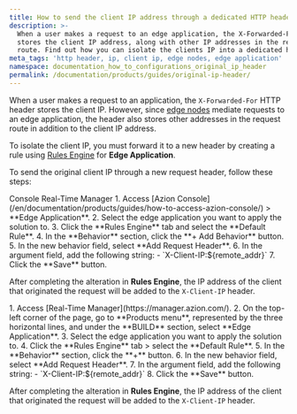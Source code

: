 ```yaml
---
title: How to send the client IP address through a dedicated HTTP header
description: >-
  When a user makes a request to an edge application, the X-Forwarded-For header
  stores the client IP address, along with other IP addresses in the request
  route. Find out how you can isolate the clients IP into a dedicated header.
meta_tags: 'http header, ip, client ip, edge nodes, edge application'
namespace: documentation_how_to_configurations_original_ip_header
permalink: /documentation/products/guides/original-ip-header/
---
```



<InterfaceNote />

When a user makes a request to an application, the `X-Forwarded-For` HTTP header stores the client IP. However, since [edge nodes](/en/documentation/products/build/edge-application/) mediate requests to an edge application, the header also stores other addresses in the request route in addition to the client IP address.

To isolate the client IP, you must forward it to a new header by creating a rule using [Rules Engine](/en/documentation/products/build/edge-application/rules-engine/) for **Edge Application**.

To send the original client IP through a new request header, follow these steps:

<Tabs client:visible>
    <Fragment slot="tab.console">Console</Fragment>
    <Fragment slot="tab.rtm">Real-Time Manager</Fragment>

<Fragment slot="panel.console">
1. Access [Azion Console](/en/documentation/products/guides/how-to-access-azion-console/) > **Edge Application**.
2. Select the edge application you want to apply the solution to.
3. Click the **Rules Engine** tab and select the **Default Rule**.
4. In the **Behavior** section, click the **+ Add Behavior** button.
5. In the new behavior field, select **Add Request Header**.
6. In the argument field, add the following string:
   - `X-Client-IP:${remote_addr}`
7. Click the **Save** button.

After completing the alteration in **Rules Engine**, the IP address of the client that originated the request will be added to the `X-Client-IP` header.
</Fragment>

<Fragment slot="panel.rtm">
1. Access [Real-Time Manager](https://manager.azion.com/).
2. On the top-left corner of the page, go to **Products menu**, represented by the three horizontal lines, and under the **BUILD** section, select **Edge Application**.
3. Select the edge application you want to apply the solution to.
4. Click the **Rules Engine** tab > select the **Default Rule**.
5. In the **Behavior** section, click the **+** button.
6. In the new behavior field, select **Add Request Header**.
7. In the argument field, add the following string:
   - `X-Client-IP:${remote_addr}`
8. Click the **Save** button.

After completing the alteration in **Rules Engine**, the IP address of the client that originated the request will be added to the `X-Client-IP` header.
</Fragment>

</Tabs>


